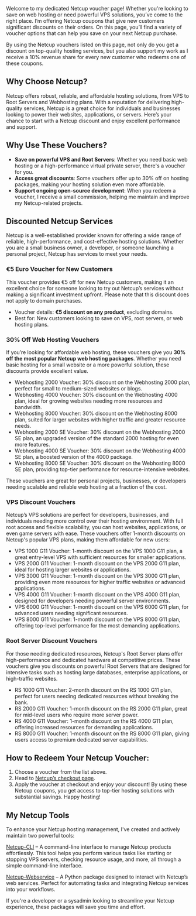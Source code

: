 Welcome to my dedicated Netcup voucher page! Whether you're looking to save on web hosting or need powerful VPS solutions, you’ve come to the right place. I’m offering Netcup coupons that give new customers significant discounts on their orders. On this page, you’ll find a variety of voucher options that can help you save on your next Netcup purchase.

By using the Netcup vouchers listed on this page, not only do you get a discount on top-quality hosting services, but you also support my work as I receive a 10% revenue share for every new customer who redeems one of these coupons.

## Why Choose Netcup?
Netcup offers robust, reliable, and affordable hosting solutions, from VPS to Root Servers and Webhosting plans. With a reputation for delivering high-quality services, Netcup is a great choice for individuals and businesses looking to power their websites, applications, or servers. Here’s your chance to start with a Netcup discount and enjoy excellent performance and support.

## Why Use These Vouchers?
- **Save on powerful VPS and Root Servers**: Whether you need basic web hosting or a high-performance virtual private server, there's a voucher for you.
- **Access great discounts**: Some vouchers offer up to 30% off on hosting packages, making your hosting solution even more affordable.
- **Support ongoing open-source development**: When you redeem a voucher, I receive a small commission, helping me maintain and improve my Netcup-related projects.

## Discounted Netcup Services
Netcup is a well-established provider known for offering a wide range of reliable, high-performance, and cost-effective hosting solutions. Whether you are a small business owner, a developer, or someone launching a personal project, Netcup has services to meet your needs.

### €5 Euro Voucher for New Customers
This voucher provides €5 off for new Netcup customers, making it an excellent choice for someone looking to try out Netcup’s services without making a significant investment upfront. Please note that this discount does not apply to domain purchases.

- Voucher details: **€5 discount on any product**, excluding domains.
- Best for: New customers looking to save on VPS, root servers, or web hosting plans.

### 30% Off Web Hosting Vouchers
If you’re looking for affordable web hosting, these vouchers give you **30% off the most popular Netcup web hosting packages**. Whether you need basic hosting for a small website or a more powerful solution, these discounts provide excellent value.
- Webhosting 2000 Voucher: 30% discount on the Webhosting 2000 plan, perfect for small to medium-sized websites or blogs.
- Webhosting 4000 Voucher: 30% discount on the Webhosting 4000 plan, ideal for growing websites needing more resources and bandwidth.
- Webhosting 8000 Voucher: 30% discount on the Webhosting 8000 plan, suited for larger websites with higher traffic and greater resource needs.
- Webhosting 2000 SE Voucher: 30% discount on the Webhosting 2000 SE plan, an upgraded version of the standard 2000 hosting for even more features.
- Webhosting 4000 SE Voucher: 30% discount on the Webhosting 4000 SE plan, a boosted version of the 4000 package.
- Webhosting 8000 SE Voucher: 30% discount on the Webhosting 8000 SE plan, providing top-tier performance for resource-intensive websites.

These vouchers are great for personal projects, businesses, or developers needing scalable and reliable web hosting at a fraction of the cost.

### VPS Discount Vouchers
Netcup’s VPS solutions are perfect for developers, businesses, and individuals needing more control over their hosting environment. With full root access and flexible scalability, you can host websites, applications, or even game servers with ease. These vouchers offer 1-month discounts on Netcup's popular VPS plans, making them affordable for new users:
- VPS 1000 G11 Voucher: 1-month discount on the VPS 1000 G11 plan, a great entry-level VPS with sufficient resources for smaller applications.
- VPS 2000 G11 Voucher: 1-month discount on the VPS 2000 G11 plan, ideal for hosting larger websites or applications.
- VPS 3000 G11 Voucher: 1-month discount on the VPS 3000 G11 plan, providing even more resources for higher traffic websites or advanced applications.
- VPS 4000 G11 Voucher: 1-month discount on the VPS 4000 G11 plan, designed for developers needing powerful server environments.
- VPS 6000 G11 Voucher: 1-month discount on the VPS 6000 G11 plan, for advanced users needing significant resources.
- VPS 8000 G11 Voucher: 1-month discount on the VPS 8000 G11 plan, offering top-level performance for the most demanding applications.

### Root Server Discount Vouchers
For those needing dedicated resources, Netcup's Root Server plans offer high-performance and dedicated hardware at competitive prices. These vouchers give you discounts on powerful Root Servers that are designed for intensive tasks such as hosting large databases, enterprise applications, or high-traffic websites.
- RS 1000 G11 Voucher: 2-month discount on the RS 1000 G11 plan, perfect for users needing dedicated resources without breaking the bank.
- RS 2000 G11 Voucher: 1-month discount on the RS 2000 G11 plan, great for mid-level users who require more server power.
- RS 4000 G11 Voucher: 1-month discount on the RS 4000 G11 plan, offering increased resources for demanding applications.
- RS 8000 G11 Voucher: 1-month discount on the RS 8000 G11 plan, giving users access to premium dedicated server capabilities.

## How to Redeem Your Netcup Voucher:
1. Choose a voucher from the list above.
2. Head to [Netcup’s checkout page](https://www.netcup.com/en/checkout/cart).
3. Apply the voucher at checkout and enjoy your discount!
By using these Netcup coupons, you get access to top-tier hosting solutions with substantial savings. Happy hosting!

## My Netcup Tools
To enhance your Netcup hosting management, I've created and actively maintain two powerful tools:

[Netcup-CLI](https://pypi.org/project/netcup-cli/) – A command-line interface to manage Netcup products effortlessly. This tool helps you perform various tasks like starting or stopping VPS servers, checking resource usage, and more, all through a simple command-line interface.

[Netcup-Webservice](https://pypi.org/project/netcup-webservice/) – A Python package designed to interact with Netcup’s web services. Perfect for automating tasks and integrating Netcup services into your workflows.

If you're a developer or a sysadmin looking to streamline your Netcup experience, these packages will save you time and effort.





